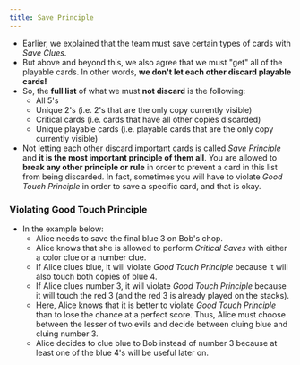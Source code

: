 ```yaml
---
title: Save Principle
---
```



<BeginnersGuideProgress id="save-principle" />

- Earlier, we explained that the team must save certain types of cards with _Save Clues_.
- But above and beyond this, we also agree that we must "get" all of the playable cards. In other words, **we don't let each other discard playable cards!**
- So, the **full list** of what we must **not discard** is the following:
  - All 5's
  - Unique 2's (i.e. 2's that are the only copy currently visible)
  - Critical cards (i.e. cards that have all other copies discarded)
  - Unique playable cards (i.e. playable cards that are the only copy currently visible)
- Not letting each other discard important cards is called _Save Principle_ and **it is the most important principle of them all**. You are allowed to **break any other principle or rule** in order to prevent a card in this list from being discarded. In fact, sometimes you will have to violate _Good Touch Principle_ in order to save a specific card, and that is okay.

### Violating Good Touch Principle

- In the example below:
  - Alice needs to save the final blue 3 on Bob's chop.
  - Alice knows that she is allowed to perform _Critical Saves_ with either a color clue or a number clue.
  - If Alice clues blue, it will violate _Good Touch Principle_ because it will also touch both copies of blue 4.
  - If Alice clues number 3, it will violate _Good Touch Principle_ because it will touch the red 3 (and the red 3 is already played on the stacks).
  - Here, Alice knows that it is better to violate _Good Touch Principle_ than to lose the chance at a perfect score. Thus, Alice must choose between the lesser of two evils and decide between cluing blue and cluing number 3.
  - Alice decides to clue blue to Bob instead of number 3 because at least one of the blue 4's will be useful later on.

<SavePrinciple />
